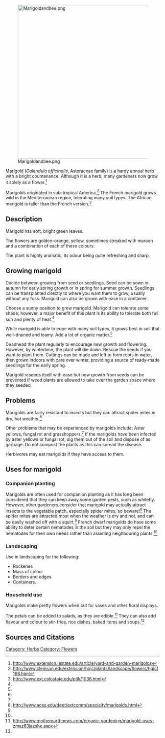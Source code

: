 [[File:Marigoldandbee.png|center|500px]]

Marigold (''Calendula officinalis'', Asteraceae family) is a hardy annual herb with a bright countenance. Although it is a herb, many gardeners now grow it solely as a flower.<ref name="Iowa">http://www.extension.iastate.edu/article/yard-and-garden-marigolds</ref>

Marigolds originated in sub-tropical America.<ref name="clemson">http://www.clemson.edu/extension/hgic/plants/landscape/flowers/hgic1168.html</ref>
The French marigold grows wild in the Mediterranean region, tolerating many soil types. The African marigold is taller than the French version.<ref name="Colorado">http://www.ext.colostate.edu/ptlk/1036.html</ref>

== Description ==
Marigold has soft, bright green leaves. 

The flowers are golden-orange, yellow, sometimes streaked with maroon and a combination of each of these colours.

The plant is highly aromatic, its odour being quite refreshing and sharp.

== Growing marigold ==
Decide between growing from seed or seedlings. Seed can be sown in autumn for early spring growth or in spring for summer growth. Seedlings can be transplanted directly to where you want them to grow, usually without any fuss. Marigold can also be grown with ease in a container.

Choose a sunny position to grow marigold. Marigold can tolerate some shade; however, a major benefit of this plant is its ability to tolerate both full sun and plenty of heat.<ref name="Colorado" />

While marigold is able to cope with many soil types, it grows best in soil that well-drained and loamy. Add a lot of organic matter.<ref name="clemson" />

Deadhead the plant regularly to encourage new growth and flowering. However, by wintertime, the plant will die down. Rescue the seeds if you want to plant them. Cuttings can be made and left to form roots in water, then grown indoors with care over winter, providing a source of ready-made seedlings for the early spring.

Marigold reseeds itself with ease but new growth from seeds can be prevented if weed plants are allowed to take over the garden space where they seeded.

== Problems ==
Marigolds are fairly resistant to insects but they can attract spider mites in dry, hot weather.<ref name="clemson" />

Other problems that may be experienced by marigolds include: Aster yellows, fungal rot and grasshoppers.<ref name="clemson" /> If the marigolds have been infected by aster yellows or fungal rot, dig them out of the soil and dispose of as garbage. Do not compost the plants as this can spread the disease.

Herbivores may eat marigolds if they have access to them.

== Uses for marigold ==
=== Companion planting ===
Marigolds are often used for companion planting as it has long been considered that they can keep away some garden pests, such as whitefly. However, other gardeners consider that marigold may actually attract insects to the vegetable patch, especially spider mites, so beware!<ref name="aces">http://www.aces.edu/dept/extcomm/specialty/marigolds.html</ref> The spider mites are attracted most when the weather is dry and hot, and can be easily washed off with a squirt.<ref name="Colorado" /> French dwarf marigolds do have some ability to deter certain nematodes in the soil but they may only repel the nematodes for their own needs rather than assisting neighbouring plants.<ref name="aces" />

=== Landscaping ===
Use in landscaping for the following:
*Rockeries
*Mass of colour
*Borders and edges
*Containers.

=== Household use ===
Marigolds make pretty flowers when cut for vases and other floral displays.

The petals can be added to salads, as they are edible.<ref name="mother">http://www.motherearthnews.com/organic-gardening/marigold-uses-zmaz83jazshe.aspx</ref> They can also add flavour and colour to stir-fries, rice dishes, baked items and soups.<ref name="mother" />

== Sources and Citations ==
{{reflist}}

[[Category: Herbs]] [[Category: Flowers]]
